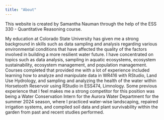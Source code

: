 ```yaml
---
title: "About"
---
```


This website is created by Samantha Nauman through the help of the ESS 330 - Quantitative Reasoning course.

My education at Colorado State University has given me a strong background in skills such as data sampling and analysis regarding various environmental conditions that have affected the quality of the factors involved in building a more resilient water future. I have concentrated on topics such as data analysis, sampling in aquatic ecosystems, ecosystem sustainability, ecosystem management, and population management. Courses completed that provided me with a lot of experience included learning how to analyze and manipulate data in WR416 with RStudio, Land Use Hydrology, and sampling and analyzing the health of the water within Horsetooth Reservoir using RStudio in ESS474, Limnology. Some previous experience that I feel makes me a strong competitor for this position was being a Water Conservation Intern for the Aurora Water Department for the summer 2024 season, where I practiced water-wise landscaping, repaired irrigation systems, and compiled soil data and plant survivability within the garden from past and recent studies performed.
